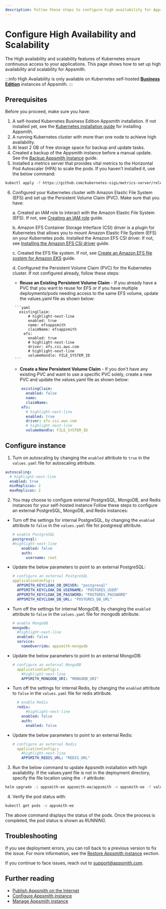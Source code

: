 ```yaml
---
description: Follow these steps to configure high availability for Appsmith on Kubernetes.
---
```


# Configure High Availability and Scalability
The High availability and scalability features of Kubernetes ensure continuous access to your applications. This page shows how to set up high availability and scalability for Appsmith.

:::info
High Availability is only available on Kubernetes self-hosted [**Business Edition**](https://www.appsmith.com/pricing) instances of Appsmith.
:::

## Prerequisites
Before you proceed, make sure you have:

1. A self-hosted Kubernetes Business Edition Appsmith installation. If not installed yet, see the [Kubernetes installation guide](/getting-started/setup/installation-guides/kubernetes) for installing Appsmith.
2. A running Kubernetes cluster with more than one node to achieve high availability. 
3. At least 2 GB of free storage space for backup and update tasks.
4. Created a backup of the Appsmith instance before a manual update. See the [Backup Appsmith Instance](/getting-started/setup/instance-management/appsmithctl?current-command-type=kubernetes-commands#backup-instance) guide.
5. Installed a metrics server that provides vital metrics to the Horizontal Pod Autoscaler (HPA) to scale the pods. If you haven't installed it, use the below command:
  ```bash
  kubectl apply -f https://github.com/kubernetes-sigs/metrics-server/releases/latest/download/components.yaml
  ```
6. Configured your Kubernetes cluster with Amazon Elastic File System (EFS) and set up the Persistent Volume Claim (PVC). Make sure that you have:

    a. Created an IAM role to interact with the Amazon Elastic File System (EFS). If not, see [Creating an IAM role](https://docs.aws.amazon.com/eks/latest/userguide/efs-csi.html#efs-create-iam-resources) guide.
          
    b. Amazon EFS Container Storage Interface (CSI) driver is a plugin for Kubernetes that allows you to mount Amazon Elastic File System (EFS) on your Kubernetes pods. Installed the Amazon EFS CSI driver. If not, see [Installing the Amazon EFS CSI driver](https://github.com/kubernetes-sigs/aws-efs-csi-driver/blob/master/docs/README.md#installation) guide. 

    c. Created the EFS file system. If not, see [Create an Amazon EFS file system for Amazon EKS](https://github.com/kubernetes-sigs/aws-efs-csi-driver/blob/master/docs/efs-create-filesystem.md) guide.

    d. Configured the Persistent Volume Claim (PVC) for the Kubernetes cluster. If not configured already, follow these steps:
      *  **Reuse an Existing Persistent Volume Claim** - If you already have a PVC that you want to reuse for EFS or if you have multiple deployments/pods needing access to the same EFS volume, update the values.yaml file as shown below:

        ```yaml
          existingClaim:
              # highlight-next-line
              enabled: true
              name: efsappsmith
              claimName: efsappsmith
            efs:
              enabled: true
              # highlight-next-line
              driver: efs.csi.aws.com
              # highlight-next-line
              volumeHandle: FILE_SYSTEM_ID
        ```
      *  **Create a New Persistent Volume Claim** - If you don't have any existing PVC and want to use a specific PVC solely, create a new PVC and update the values.yaml file as shown below:

      ```yaml
          existingClaim:
            enabled: false
            name: 
            claimName: 
          efs:
            # highlight-next-line
            enabled: true
            driver: efs.csi.aws.com
            # highlight-next-line
            volumeHandle: FILE_SYSTEM_ID
      ```

## Configure instance

1. Turn on autoscaling by changing the `enabled` attribute to `true` in the `values.yaml` file for autoscaling attribute.

  ```yaml
  autoscaling:
    # highlight-next-line
    enabled: true
    minReplicas: 2
    maxReplicas: 2
  ```

2. You may choose to configure external PostgreSQL, MongoDB, and Redis instances for your self-hosted instance Follow these steps to configure an external PostgreSQL, MongoDB, and Redis instances:
  * Turn off the settings for internal PostgreSQL, by changing the `enabled` attribute to `false` in the `values.yaml` file for postgresql attribute.
  
    ```yaml
    # enable PostgreSQL
    postgresql:
    #highlight-next-line
        enabled: false
        auth:
          username: root
    ```

  * Update the below parameters to point to an external PostgreSQL:
  
    ```yaml
    # configure an external PostgreSQL
    applicationConfig::
      APPSMITH_KEYCLOAK_DB_DRIVER: "postgresql"
      APPSMITH_KEYCLOAK_DB_USERNAME: "POSTGRES_USER"
      APPSMITH_KEYCLOAK_DB_PASSWORD: "POSTGRES_PASSWORD"
      APPSMITH_KEYCLOAK_DB_URL: "POSTGRES_DB_URL"
    ```

* Turn off the settings for internal MongoDB, by changing the `enabled` attribute to `false` in the `values.yaml` file for mongodb attribute.

    ```yaml
    # enable MongoDB
    mongodb:
      #highlight-next-line
      enabled: false
      service:
        nameOverride: appsmith-mongodb
    ```
  
* Update the below parameters to point to an external MongoDB:

    ```yaml
    # configure an external MongoDB
      applicationConfig::
        #highlight-next-line
        APPSMITH_MONGODB_URI: "MONGODB_URI"
    ```

* Turn off the settings for internal Redis, by changing the `enabled` attribute to `false` in the `values.yaml` file for redis attribute.

    ```yaml
      # enable Redis
      redis:
          #highlight-next-line
        enabled: false
        auth:
          enabled: false
    ```
  
* Update the below parameters to point to an external Redis:

    ```yaml
    # configure an external Redis
      applicationConfig::
        #highlight-next-line
        APPSMITH_REDIS_URL: "REDIS_URL"
    ```
    
3. Run the below command to update Appsmith installation with high availability. If the values.yaml file is not in the deployment directory, specify the file location using the `-f` attribute:

```bash
helm upgrade -i appsmith-ee appsmith-ee/appsmith -n appsmith-ee -f values.yaml
```

4. Verify the pod status with:

```bash
kubectl get pods -n appsmith-ee
```
The above command displays the status of the pods. Once the process is completed, the pod status is shown as _RUNNING_.

## Troubleshooting
If you see deployment errors, you can roll back to a previous version to fix the issue. For more information, see the [Restore Appsmith instance](/getting-started/setup/instance-management/appsmithctl?current-command-type=kubernetes-commands#restore-instance) section. 

If you continue to face issues, reach out to [support@appsmith.com](mailto:support@appsmith.com).

## Further reading
* [Publish Appsmith on the Internet](/getting-started/setup/installation-guides/kubernetes/publish-appsmith-online)
* [Configure Appsmith instance](/getting-started/setup/instance-configuration#configure-helm-installations)
* [Manage Appsmith instance](/getting-started/setup/instance-management/)